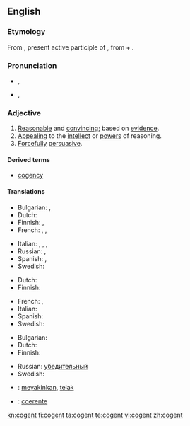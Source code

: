 ==English==

===Etymology===
From {{etyl|la}} {{term|cogens|cōgēns|lang=la}}, present active participle of {{term|cogo|cōgō|drive together, compel|lang=la}}, from {{term|co|cō|lang=la}} + {{term|ago|agō|drive|lang=la}}.

===Pronunciation===
* {{a|UK}} {{IPA|/ˈkəʊdʒn̩t/}}, {{SAMPA|1=/"k@UdZn=t/}}
* {{a|US}} {{IPA|/'koʊdʒn̩t/}}, {{SAMPA|1=/"koUdZn=t/}}

===Adjective===
{{en-adj}}

# [[reasonable|Reasonable]] and [[convincing]]; based on [[evidence]].
# [[appealing|Appealing]] to the [[intellect]] or [[power]]s of reasoning.
# [[forcefully|Forcefully]] [[persuasive]].

{{rfex}}

====Derived terms====
* [[cogency]]

====Translations====
{{trans-top|reasonable and convincing; based on evidence}}
* Bulgarian: {{t|bg|състоятелен}},  {{t|bg|достоверен}}
* Dutch: {{t-|nl|overtuigend}}
* Finnish: {{t|fi|järkevä}},  {{t|fi|järkiperäinen}}
* French: {{t|fr|convaincant}},  {{t|fr|persuasif}},  {{t|fr|cohérent}}
{{trans-mid}}
* Italian: {{t|it|convincente}},  {{t|it|persuasivo}},  {{t|it|coherente}},  {{t|it|coerente}}
* Russian: {{t+|ru|убедительный}}, {{t+|ru|достоверный}}
* Spanish: {{t|es|convencedor}},  {{t|es|persuasivo}}
* Swedish: {{t|sv|övertygande}}
{{trans-bottom}}

{{trans-top|appealing to the intellect or powers of reasoning}}
* Dutch: {{t-|nl|overtuigend}}
* Finnish: {{t|fi|järkevä}}
{{trans-mid}}
* French: {{t|fr|intelligible}},  {{t|fr|logique}}
* Italian: {{t|it|intelligibile}}
* Spanish: {{t|es|inteligible}}
* Swedish: {{t|sv|övertygande}}
{{trans-bottom}}

{{trans-top|forcefully persuasive}}
* Bulgarian: {{t|bg|убедителен}}
* Dutch: {{t-|nl|overtuigend}}
* Finnish: {{t|fi|vakuuttava}}
{{trans-mid}}
* Russian: [[убедительный]]
* Swedish: {{t|sv|övertygande}}
{{trans-bottom}}

{{checktrans-top}}
* {{ttbc|Indonesian}}: [[yakin|meyakinkan]], [[telak]]
{{trans-mid}}
* {{ttbc|Portuguese}}: [[coerente]]
{{trans-bottom}}

[[kn:cogent]]
[[fi:cogent]]
[[ta:cogent]]
[[te:cogent]]
[[vi:cogent]]
[[zh:cogent]]